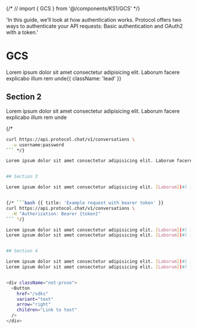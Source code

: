 {/* // import { GCS } from '@/components/KS1/GCS' */}


  'In this guide, we’ll look at how authentication works. Protocol offers two ways to authenticate your API requests: Basic authentication and OAuth2 with a token.'

# GCS

Lorem ipsum dolor sit amet consectetur adipisicing elit. Laborum facere explicabo illum rem unde{{ className: 'lead' }}

<YangiGCSImage/>

## Section 2

Lorem ipsum dolor sit amet consectetur adipisicing elit. Laborum facere explicabo illum rem unde

{/* 
```bash {{ title: 'Example request with basic auth' }}
curl https://api.protocol.chat/v1/conversations \
  -u username:password
``` */}

Lorem ipsum dolor sit amet consectetur adipisicing elit. Laborum facere explicabo illum rem unde


## Section 3

Lorem ipsum dolor sit amet consectetur adipisicing elit. [Laborum](#) facere explicabo illum rem unde


{/* ```bash {{ title: 'Example request with bearer token' }}
curl https://api.protocol.chat/v1/conversations \
  -H "Authorization: Bearer {token}"
``` */}

Lorem ipsum dolor sit amet consectetur adipisicing elit. [Laborum](#) facere explicabo illum rem unde
Lorem ipsum dolor sit amet consectetur adipisicing elit. [Laborum](#) facere explicabo illum rem unde


## Section 4

Lorem ipsum dolor sit amet consectetur adipisicing elit. [Laborum](#) facere explicabo illum rem unde
Lorem ipsum dolor sit amet consectetur adipisicing elit. [Laborum](#) facere explicabo illum rem unde


<div className="not-prose">
  <Button
    href="/sdks"
    variant="text"
    arrow="right"
    children="Link to text"
  />
</div>

